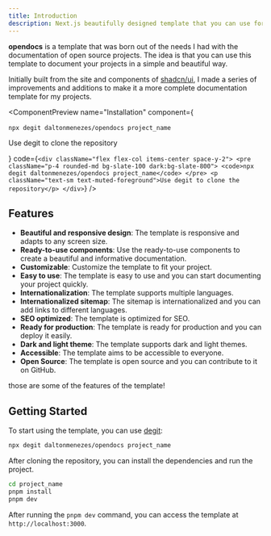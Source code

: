 ```yaml
---
title: Introduction
description: Next.js beautifully designed template that you can use for your projects for free with site, blog and docs support. Accessible. Customizable. Open Source.
---
```


**opendocs** is a template that was born out of the needs I had with the documentation of open source projects.
The idea is that you can use this template to document your projects in a simple and beautiful way.

Initially built from the site and components of [shadcn/ui](https://ui.shadcn.com/), I made a series of improvements and additions to make it a more complete documentation template for my projects.

<ComponentPreview 
  name="Installation"
  component={
    <div className="flex flex-col items-center space-y-2">
      <pre className="p-4 rounded-md bg-slate-100 dark:bg-slate-800">
        <code>npx degit daltonmenezes/opendocs project_name</code>
      </pre>
      <p className="text-sm text-muted-foreground">Use degit to clone the repository</p>
    </div>
  }
  code={`<div className="flex flex-col items-center space-y-2">
      <pre className="p-4 rounded-md bg-slate-100 dark:bg-slate-800">
        <code>npx degit daltonmenezes/opendocs project_name</code>
      </pre>
      <p className="text-sm text-muted-foreground">Use degit to clone the repository</p>
    </div>`}
/>



## Features

- **Beautiful and responsive design**: The template is responsive and adapts to any screen size.
- **Ready-to-use components**: Use the ready-to-use components to create a beautiful and informative documentation.
- **Customizable**: Customize the template to fit your project.
- **Easy to use**: The template is easy to use and you can start documenting your project quickly.
- **Internationalization**: The template supports multiple languages.
- **Internationalized sitemap**: The sitemap is internationalized and you can add links to different languages.
- **SEO optimized**: The template is optimized for SEO.
- **Ready for production**: The template is ready for production and you can deploy it easily.
- **Dark and light theme**: The template supports dark and light themes.
- **Accessible**: The template aims to be accessible to everyone.
- **Open Source**: The template is open source and you can contribute to it on GitHub.

those are some of the features of the template!

## Getting Started

To start using the template, you can use [degit](https://github.com/Rich-Harris/degit):

```bash
npx degit daltonmenezes/opendocs project_name
```

After cloning the repository, you can install the dependencies and run the project.

```bash
cd project_name
pnpm install
pnpm dev
```

After running the `pnpm dev` command, you can access the template at `http://localhost:3000`.

